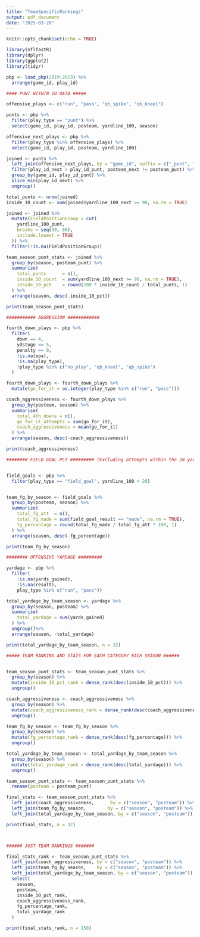 ---
title: "TeamSpecificRankings"
output: pdf_document
date: "2025-03-20"
---

```{r setup, include=FALSE}
knitr::opts_chunk$set(echo = TRUE)
```

```{r}
library(nflfastR)
library(dplyr)
library(ggplot2)
library(tidyr)

pbp <- load_pbp(2019:2023) %>%
  arrange(game_id, play_id)
```

```{r}
#### PUNT WITHIN 10 DATA #####

offensive_plays <- c("run", "pass", "qb_spike", "qb_kneel")

punts <- pbp %>%
  filter(play_type == "punt") %>%
  select(game_id, play_id, posteam, yardline_100, season)

offensive_next_plays <- pbp %>%
  filter(play_type %in% offensive_plays) %>%
  select(game_id, play_id, posteam, yardline_100)

joined <- punts %>%
  left_join(offensive_next_plays, by = "game_id", suffix = c("_punt", "_next")) %>%
  filter(play_id_next > play_id_punt, posteam_next != posteam_punt) %>%
  group_by(game_id, play_id_punt) %>%
  slice_min(play_id_next) %>%
  ungroup()

total_punts <- nrow(joined)
inside_10_count <- sum(joined$yardline_100_next >= 90, na.rm = TRUE)

joined <- joined %>%
  mutate(FieldPositionGroup = cut(
    yardline_100_punt,
    breaks = seq(30, 80),
    include.lowest = TRUE
  )) %>%
  filter(!is.na(FieldPositionGroup))

team_season_punt_stats <- joined %>%
  group_by(season, posteam_punt) %>%
  summarize(
    total_punts      = n(),
    inside_10_count  = sum(yardline_100_next >= 90, na.rm = TRUE),
    inside_10_pct    = round(100 * inside_10_count / total_punts, 1)
  ) %>%
  arrange(season, desc(-inside_10_pct))

print(team_season_punt_stats)

```

```{r}
########### AGGRESSION ############

fourth_down_plays <- pbp %>%
  filter(
    down == 4,
    ydstogo <= 5,
    penalty == 0,
    !is.na(epa),  
    !is.na(play_type),
    !play_type %in% c("no_play", "qb_kneel", "qb_spike")  
  )

fourth_down_plays <- fourth_down_plays %>%
  mutate(go_for_it = as.integer(play_type %in% c("run", "pass")))

coach_aggressiveness <- fourth_down_plays %>%
  group_by(posteam, season) %>%
  summarise(
    total_4th_downs = n(),
    go_for_it_attempts = sum(go_for_it),
    coach_aggressiveness = mean(go_for_it)
  ) %>%
  arrange(season, desc(-coach_aggressiveness))

print(coach_aggressiveness)

```

```{r}
######## FIELD GOAL PCT ######### (Excluding attempts within the 20 yardline)


field_goals <- pbp %>%
  filter(play_type == "field_goal", yardline_100 > 20)


team_fg_by_season <- field_goals %>%
  group_by(posteam, season) %>%
  summarize(
    total_fg_att  = n(),
    total_fg_made = sum(field_goal_result == "made", na.rm = TRUE),
    fg_percentage = round(total_fg_made / total_fg_att * 100, 1)
  ) %>%
  arrange(season, desc(-fg_percentage))

print(team_fg_by_season)

```

```{r}

######## OFFENSIVE YARDAGE #########

yardage <- pbp %>%
  filter(
    !is.na(yards_gained),
    !is.na(result),
    play_type %in% c("run", "pass"))

total_yardage_by_team_season <- yardage %>%
  group_by(season, posteam) %>%
  summarise(
    total_yardage = sum(yards_gained)
  ) %>%
  ungroup()%>%
  arrange(season, -total_yardage)

print(total_yardage_by_team_season, n = 32)

```

```{r}

##### TEAM RANKING AND STATS FOR EACH CATEGORY EACH SEASON ######


team_season_punt_stats <- team_season_punt_stats %>%
  group_by(season) %>%
  mutate(inside_10_pct_rank = dense_rank(desc(inside_10_pct))) %>%
  ungroup()

coach_aggressiveness <- coach_aggressiveness %>%
  group_by(season) %>%
  mutate(coach_aggressiveness_rank = dense_rank(desc(coach_aggressiveness))) %>%
  ungroup()

team_fg_by_season <- team_fg_by_season %>%
  group_by(season) %>%
  mutate(fg_percentage_rank = dense_rank(desc(fg_percentage))) %>%
  ungroup()

total_yardage_by_team_season <- total_yardage_by_team_season %>%
  group_by(season) %>%
  mutate(total_yardage_rank = dense_rank(desc(total_yardage))) %>%
  ungroup()

team_season_punt_stats <- team_season_punt_stats %>%
  rename(posteam = posteam_punt)

final_stats <- team_season_punt_stats %>%
  left_join(coach_aggressiveness,      by = c("season", "posteam")) %>%
  left_join(team_fg_by_season,        by = c("season", "posteam")) %>%
  left_join(total_yardage_by_team_season, by = c("season", "posteam"))

print(final_stats, n = 32)



###### JUST TEAM RANKINGS #######

final_stats_rank <- team_season_punt_stats %>%
  left_join(coach_aggressiveness, by = c("season", "posteam")) %>%
  left_join(team_fg_by_season,    by = c("season", "posteam")) %>%
  left_join(total_yardage_by_team_season, by = c("season", "posteam")) %>%
  select(
    season,
    posteam,
    inside_10_pct_rank,
    coach_aggressiveness_rank,
    fg_percentage_rank,
    total_yardage_rank
  )

print(final_stats_rank, n = 150)


```



